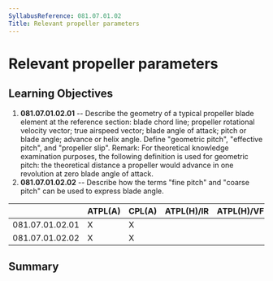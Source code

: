 ```yaml
---
SyllabusReference: 081.07.01.02
Title: Relevant propeller parameters
---
```


# Relevant propeller parameters

## Learning Objectives

1.  **081.07.01.02.01** -- Describe the geometry of a typical propeller blade
    element at the reference section: blade chord line; propeller rotational
    velocity vector; true airspeed vector; blade angle of attack; pitch or blade
    angle; advance or helix angle. Define "geometric pitch", "effective pitch",
    and "propeller slip". Remark: For theoretical knowledge examination purposes,
    the following definition is used for geometric pitch: the theoretical
    distance a propeller would advance in one revolution at zero blade angle of
    attack.
2.  **081.07.01.02.02** -- Describe how the terms "fine pitch" and "coarse pitch"
    can be used to express blade angle.

|                 | ATPL(A) | CPL(A) | ATPL(H)/IR | ATPL(H)/VFR | CPL(H) | IR  | CBIR(A) |
| --------------- | ------- | ------ | ---------- | ----------- | ------ | --- | ------- |
| 081.07.01.02.01 | X       | X      |            |             |        |     |         |
| 081.07.01.02.02 | X       | X      |            |             |        |     |         |

## Summary
